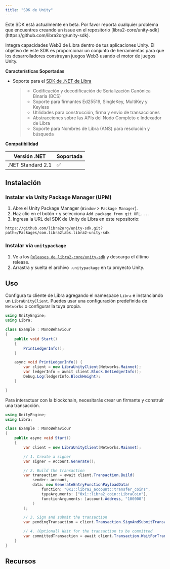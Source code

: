 ```yaml
---
title: "SDK de Unity"
---
```



<Aside type="caution" emoji="❗">
  Este SDK está actualmente en beta. Por favor reporta cualquier problema que encuentres
  creando un issue en el repositorio
  [libra2-core/unity-sdk](https://github.com/libra2org/unity-sdk).
</Aside>

Integra capacidades Web3 de Libra dentro de tus aplicaciones Unity. El objetivo de este SDK es proporcionar un conjunto de herramientas
para que los desarrolladores construyan juegos Web3 usando el motor de juegos Unity.

**Características Soportadas**

- Soporte para el [SDK de .NET de Libra](/build/sdks/dotnet-sdk)

  > - Codificación y decodificación de Serialización Canónica Binaria (BCS)
  > - Soporte para firmantes Ed25519, SingleKey, MultiKey y Keyless
  > - Utilidades para construcción, firma y envío de transacciones
  > - Abstracciones sobre las APIs del Nodo Completo e Indexador de Libra
  > - Soporte para Nombres de Libra (ANS) para resolución y búsqueda

**Compatibilidad**

| Versión .NET      | Soportada |
| ----------------- | --------- |
| .NET Standard 2.1 | ✅         |

## Instalación

### Instalar via Unity Package Manager (UPM)

1. Abre el Unity Package Manager (`Window` > `Package Manager`).
2. Haz clic en el botón `+` y selecciona `Add package from git URL...`.
3. Ingresa la URL del SDK de Unity de Libra en este repositorio:

```shellscript
https://github.com/libra2org/unity-sdk.git?path=/Packages/com.libra2labs.libra2-unity-sdk
```

### Instalar via `unitypackage`

1. Ve a los [`Releases de libra2-core/unity-sdk`](https://github.com/libra2org/unity-sdk/releases) y descarga el último release.
2. Arrastra y suelta el archivo `.unitypackage` en tu proyecto Unity.

## Uso

Configura tu cliente de Libra agregando el namespace `Libra` e instanciando un `LibraUnityClient`. Puedes usar una configuración
predefinida de `Networks` o configurar la tuya propia.

```csharp {2-2,8-8,11-15}
using UnityEngine;
using Libra;

class Example : MonoBehaviour
{
    public void Start()
    {
        PrintLedgerInfo();
    }

    async void PrintLedgerInfo() {
        var client = new LibraUnityClient(Networks.Mainnet);
        var ledgerInfo = await client.Block.GetLedgerInfo();
        Debug.Log(ledgerInfo.BlockHeight);
    }

}
```

Para interactuar con la blockchain, necesitarás crear un firmante y construir una transacción.

```csharp filename="Program.cs" {10-11,13-21,23-24,26-27}
using UnityEngine;
using Libra;

class Example : MonoBehaviour
{
    public async void Start()
    {
        var client = new LibraUnityClient(Networks.Mainnet);

        // 1. Create a signer
        var signer = Account.Generate();

        // 2. Build the transaction
        var transaction = await client.Transaction.Build(
            sender: account,
            data: new GenerateEntryFunctionPayloadData(
                function: "0x1::libra2_account::transfer_coins",
                typeArguments: ["0x1::libra2_coin::LibraCoin"],
                functionArguments: [account.Address, "100000"]
            )
        );

        // 3. Sign and submit the transaction
        var pendingTransaction = client.Transaction.SignAndSubmitTransaction(account, transaction);

        // 4. (Optional) Wait for the transaction to be committed
        var committedTransaction = await client.Transaction.WaitForTransaction(pendingTransaction);
    }
}
```

## Recursos

<CardGrid>
  <LinkCard href="https://github.com/libra2org/libra2-unity-starter" title="Libra Wallet Starter" description="Proyecto de ejemplo Unity con una integración del SDK de Unity de Libra." target="_blank" />
</CardGrid>
